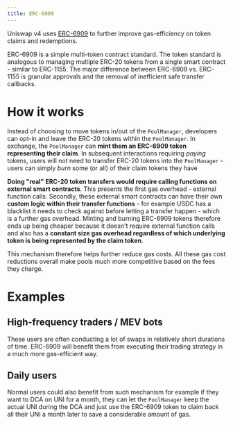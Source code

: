 ```yaml
---
title: ERC-6909
---
```


Uniswap v4 uses [ERC-6909](https://eips.ethereum.org/EIPS/eip-6909) to further improve gas-efficiency on token claims and redemptions.

ERC-6909 is a simple multi-token contract standard. The token standard is analogous to managing multiple ERC-20 tokens from a single smart contract - similar to ERC-1155. The major difference between ERC-6909 vs. ERC-1155 is granular approvals and the removal of inefficient safe transfer callbacks.

# How it works

Instead of choosing to move tokens in/out of the `PoolManager`, developers can opt-in and leave the ERC-20 tokens within the `PoolManager`. In exchange, the `PoolManager` can **mint them an ERC-6909 token representing their claim**. In subsequent interactions requiring _paying_ tokens, users will not need to transfer ERC-20 tokens into the `PoolManager` - users can simply _burn_ some (or all) of their claim tokens they have


**Doing "real" ERC-20 token transfers would require calling functions on external smart contracts**. This presents the first gas overhead - external function calls. Secondly, these external smart contracts can have their own **custom logic within their transfer functions** - for example USDC has a blacklist it needs to check against before letting a transfer happen - which is a further gas overhead. Minting and burning ERC-6909 tokens therefore ends up being cheaper because it doesn't require external function calls and also has a **constant size gas overhead regardless of which underlying token is being represented by the claim token**.

This mechanism therefore helps further reduce gas costs. All these gas cost reductions overall make pools much more competitive based on the fees they charge.

# Examples

## High-frequency traders / MEV bots

These users are often conducting a lot of swaps in relatively short durations of time. ERC-6909 will benefit them from executing their trading strategy in a much more gas-efficient way.


## Daily users

Normal users could also benefit from such mechanism for example if they want to DCA on UNI for a month, they can let the `PoolManager` keep the actual UNI during the DCA and just use the ERC-6909 token to claim back all their UNI a month later to save a considerable amount of gas.




